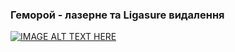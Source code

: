 ### Геморой - лазерне та Ligasure видалення

[![IMAGE ALT TEXT HERE](http://img.youtube.com/vi/8kdmMUHZiFA/0.jpg)](http://www.youtube.com/watch?v=8kdmMUHZiFA)
